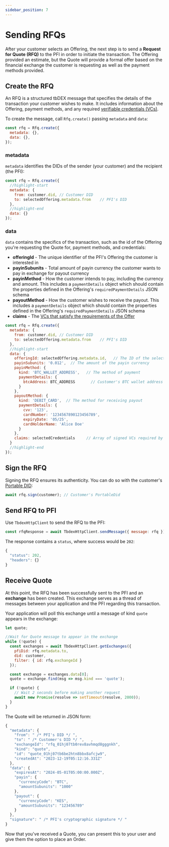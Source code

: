 ```yaml
---
sidebar_position: 7
---
```


# Sending RFQs

After your customer selects an Offering, the next step is to send a **Request for Quote (RFQ)** to the PFI in order to initiate the transaction.
The Offering provided an estimate, but the Quote will provide a formal offer based on the financial exchange the customer is requesting as well as the payment methods provided.

## Create the RFQ
An RFQ is a structured tbDEX message that specifies the details of the transaction your customer wishes to make. 
It includes information about the Offering, payment methods, and any required [verifiable credentials (VCs)](/docs/tbdex/wallet/managing-credentials).

To create the message, call `Rfq.create()` passing `metadata` and `data`:

```js
const rfq = Rfq.create({
  metadata: {},
  data: {},
});
```

### metadata
`metadata` identifies the DIDs of the sender (your customer) and the recipient (the PFI):

```js
const rfq = Rfq.create({
  //highlight-start
  metadata: {
    from: customer.did, // Customer DID
    to: selectedOffering.metadata.from    // PFI's DID
  },
  //highlight-end
  data: {}
});
```

### data
`data` contains the specifics of the transaction, such as the id of the Offering you're requesting the Quote for, payment methods, and credentials:

* **offeringId** - The unique identifier of the PFI's Offering the customer is interested in
* **payinSubunits** - Total amount of payin currency the customer wants to pay in exchange for payout currency
* **payinMethod** - How the customer intends to pay, including the currency and amount. This includes a `paymentDetails` object which should contain the properties defined in the Offering's `requiredPaymentDetails` JSON schema
* **payoutMethod** - How the customer wishes to receive the payout. This includes a `paymentDetails` object which should contain the properties defined in the Offering's `requiredPaymentDetails` JSON schema
* **claims** - The [VCs that satisfy the requirements of the Offer](/docs/tbdex/wallet/managing-credentials#select-credentials-that-satisfy-requirements)

```js
const rfq = Rfq.create({
  metadata: {
    from: customer.did, // Customer DID
    to: selectedOffering.metadata.from    // PFI's DID
  },
  //highlight-start
  data: {
    offeringId: selectedOffering.metadata.id,   // The ID of the selected offering
    payinSubunits: '0.012',  // The amount of the payin currency
    payinMethod: {
      kind: 'BTC_WALLET_ADDRESS',   // The method of payment
      paymentDetails: {
        btcAddress: BTC_ADDRESS       // Customer's BTC wallet address
      }           
    },
    payoutMethod: {
      kind: 'DEBIT_CARD',  // The method for receiving payout
      paymentDetails: {
        cvv: '123',
        cardNumber: '1234567890123456789',
        expiryDate: '05/25',
        cardHolderName: 'Alice Doe'
      }
    },
    claims: selectedCredentials     // Array of signed VCs required by the PFI
  }
  //highlight-end
});
```


## Sign the RFQ
Signing the RFQ ensures its authenticity. You can do so with the customer's [Portable DID](/docs/web5/build/decentralized-identifiers/how-to-create-did#portable-did):

```js
await rfq.sign(customer); // Customer's PortableDid
```

## Send RFQ to PFI
Use `TbdexHttpClient` to send the RFQ to the PFI:

```js
const rfqResponse = await TbdexHttpClient.sendMessage({ message: rfq });
```

The response contains a `status`, where success would be `202`:

```js
{
  "status": 202,
  "headers": {}
}
```

## Receive Quote

At this point, the RFQ has been successfully sent to the PFI and an **exchange** has been created.
This exchange serves as a thread of messages between your application and the PFI regarding this transaction.

Your application will poll this exchange until a message of kind `quote` appears in the exchange:

```js
let quote;

//Wait for Quote message to appear in the exchange
while (!quote) {
  const exchanges = await TbdexHttpClient.getExchanges({
    pfiDid: rfq.metadata.to,
    did: customer,
    filter: { id: rfq.exchangeId }
  });

  const exchange = exchanges.data[0];
  quote = exchange.find(msg => msg.kind === 'quote');

  if (!quote) {
    // Wait 2 seconds before making another request
    await new Promise(resolve => setTimeout(resolve, 2000));
  }
}
```

The Quote will be returned in JSON form:

```js
{
  "metadata": {
    "from": " /* PFI's DID */ ",    
    "to": " /* Customer's DID */ ",   ,
    "exchangeId": "rfq_01hj07tb0rev8avhmqd8gggnkh",
    "kind": "quote",
    "id": "quote_01hj07tb6be2htn8bbx8afcjw9",
    "createdAt": "2023-12-19T05:12:16.331Z"
  },
  "data": {
    "expiresAt": "2024-05-01T05:00:00.000Z",
    "payin": {
      "currencyCode": "BTC",
      "amountSubunits": "1000"
    },
    "payout": {
      "currencyCode": "KES",
      "amountSubunits": "123456789"
    }
  },
  "signature": " /* PFI's cryptographic signature */ "
}
```

Now that you've received a Quote, you can present this to your user and give them the option to place an Order.



